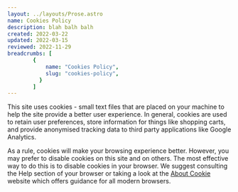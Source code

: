 ```yaml
---
layout: ../layouts/Prose.astro
name: Cookies Policy
description: blah balh balh
created: 2022-03-22
updated: 2022-03-15
reviewed: 2022-11-29
breadcrumbs: [
        {
            name: "Cookies Policy",
            slug: "cookies-policy",
          }
        ]
---
```


This site uses cookies - small text files that are placed on your machine to help the site provide a better user experience. In general, cookies are used to retain user preferences, store information for things like shopping carts, and provide anonymised tracking data to third party applications like Google Analytics.

As a rule, cookies will make your browsing experience better. However, you may prefer to disable cookies on this site and on others. The most effective way to do this is to disable cookies in your browser. We suggest consulting the Help section of your browser or taking a look at the [About Cookie](https://www.aboutcookies.org) website which offers guidance for all modern browsers.